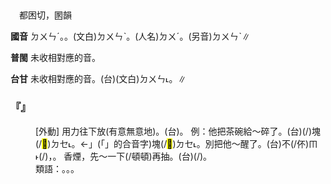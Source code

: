 
=={{ruby|頓|ㄉㄨㄣˊ}}==

　都困切，圂韻

'''國音''' <rt>ㄉㄨㄣˊ</rt>。{{ruby|(語)|ㄉㄨㄣ}}。(文白)<rt>ㄉㄨㄣˋ</rt>。(人名)<rt>ㄉㄨˊ</rt>。(另音)<rt>ㄉㄨㄣˋ</rt>∥

'''普閩''' 未收相對應的音。

'''台甘''' 未收相對應的音。(台)(文白)<rt>ㄉㄨㄣ˪</rt>。{{ruby|(語)|ㄉㆭ˪}}∥

    

==='''『{{ruby|頓|ㄉㄨㄣˊ}}』'''===
: [外動] 用力往下放(有意無意地)。(台){{ruby|頓|ㄉㆭ˪}}。 例：他把茶碗給～碎了。(台){{ruby|伊|ㄧ}}{{ruby|大|ㄉㄨㄚ˫}}{{ruby|力|ㄌㄚㆵ ͘}}{{ruby|囥|ㄎㆭ˪}}(/{{ruby|頓|ㄉㆭ˪}}){{ruby|破|ㄆㄨㄚ˪}}{{ruby|一|ㄐㄧㆵ ͘}}塊(/<mark>&#xf91f9;</mark>)<rt>ㄉㆤ˪</rt>{{ruby|碗|ㄨㆩˋ}}。←{{ruby|伊|ㄧ}}{{ruby|共|ㄍㄚ˫}}{{ruby|「|ㆭˊ}}」(「{{ruby|共|ㄍㄚ˫}}{{ruby|人|ㄌㄤˊ}}」的合音字){{ruby|頓|ㄉㆭ˪}}{{ruby|破|ㄆㄨㄚ˪}}{{ruby|一|ㄐㄧㆵ ͘}}塊(/<mark>&#xf91f9;</mark>)<rt>ㄉㆤ˪</rt>{{ruby|碗|ㄨㆩˋ}}。別把他～醒了。(台){{ruby|嬰|ㆪ}}{{ruby|仔|ㄚ}}不(/伓)<rt>ㆬ˫</rt>{{ruby|通|ㄊㄤ}}{{ruby|大|ㄉㄨㄚ˫}}{{ruby|力|ㄉㄚ˫}}{{ruby|囥|ㄎㆭ˪}}(/{{ruby|頓|ㄉㆭ˪}})，{{ruby|會|ㄨㆤ˫/ㆤ˫}}{{ruby|精|ㄐㄧㄥ}}{{ruby|神|ㄒㄧㄣˊ}}{{ruby|去|ㄎㄧ˪}}。 香煙，先～一下(/頓頓)再抽。(台){{ruby|薰|ㄏㄨㄣ}}{{ruby|<mark>&#xffa49;</mark>|ㆠㆤㆷ/ㆠㄨㆤㆷ}}{{ruby|吸|ㄙㄨㆷ}}{{ruby|著|ㄉㄧㄜㆷ}}(/{{ruby|都|ㄉㄜ˫}}){{ruby|先|ㄒㄧㄥ˫}}{{ruby|頓|ㄉㆭ˪}}{{ruby|頓|ㄉㆭ˪}}{{ruby|咧|ㄌㆤ˪}}。
:類語：{{ruby|<mark>&#xf9745;</mark>|ㄉㄨㄣ}}。{{ruby|蹲|ㄉㄨㄣ}}。{{ruby|頓|ㄉㄨㄣ}}。
:
    
